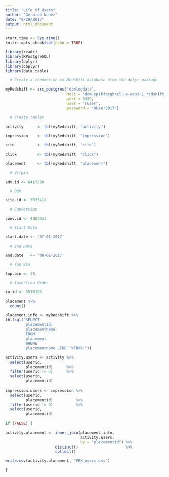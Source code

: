 ```yaml
---
title: "Life_Of_Users"
author: "Gerardo Nunez"
date: "9/29/2017"
output: html_document
---
```



```r
start.time <- Sys.time()
knitr::opts_chunk$set(echo = TRUE)

library(readr)
library(RPostgreSQL)
library(dplyr)
library(dbplyr)
library(data.table)

  # Create a connection to Redshift database from the dplyr package

myRedshift <- src_postgres('dcmlogdata',
                           host = "dcm.cp1kfqsgbrzl.us-east-1.redshift.amazonaws.com",
                           port = 5439,
                           user = "ruser", 
                           password = "RUser2017")

  # Create tables
 
activity      <- tbl(myRedshift, "activity")

impression    <- tbl(myRedshift, "impression")

site          <- tbl(myRedshift, "site")

click         <- tbl(myRedshift, "click")

placement     <- tbl(myRedshift, "placement")
```

```r

  # Virgin

adv.id <- 6417308

  # DBM

site.id <- 3635412

  # Conversion

conv.id <- 4302931

  # Start Date

start.date <- '07-01-2017'

  # End Date

end.date   <- '08-02-2017'

  # Top Bin

top.bin <- 35

  # Insertion Order

io.id <- 3536193

placement %>%
  count()

```

```r

placement.info <- myRedshift %>% 
tbl(sql("SELECT
         placementid,
         placementname
         FROM
         placement
         WHERE
         placementname LIKE '%FBX%'"))

activity.users <- activity %>%
  select(userid,
         placementid)      %>%
  filter(userid != 0)      %>%
  select(userid,
         placementid)
  
impression.users <- impression %>%
  select(userid,
         placementid)          %>%
  filter(userid != 0)          %>%
  select(userid,
         placementid)

if (FALSE) {
  
activity.placement <- inner_join(placement.info,
                                 activity.users,
                                 by = "placementid") %>%
                      distinct()                     %>%
                      collect()

write.csv(activity.placement, "FBX_users.csv")

}

```

